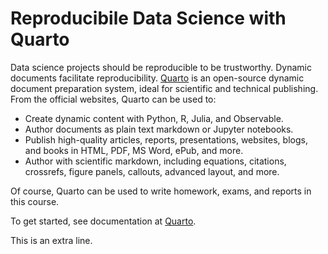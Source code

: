 # Reproducibile Data Science with Quarto

Data science projects should be reproducible to be trustworthy. Dynamic
documents facilitate reproducibility. [Quarto](https://quarto.org) is an
open-source dynamic document preparation system, ideal for scientific and
technical publishing. From the official websites, Quarto can be used to:

+ Create dynamic content with Python, R, Julia, and Observable.
+ Author documents as plain text markdown or Jupyter notebooks.
+ Publish high-quality articles, reports, presentations, websites, blogs, and
  books in HTML, PDF, MS Word, ePub, and more.
+ Author with scientific markdown, including equations, citations, crossrefs,
  figure panels, callouts, advanced layout, and more.
  
Of course, Quarto can be used to write homework, exams, and reports in this
course.


To get started, see documentation at
[Quarto](https://quarto.org/docs/get-started/).

This is an extra line.
